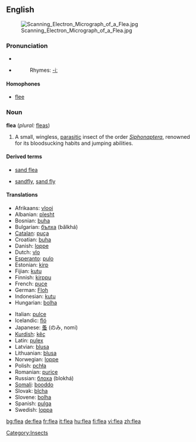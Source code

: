 {{wikipedia}}
==English==
[[Image:Scanning_Electron_Micrograph_of_a_Flea.jpg|right|thumb]]
===Pronunciation===
*{{IPA|/fliː/}}
*{{SAMPA|/fli:/}}
*:Rhymes: [[Rhymes:English:-iː|-iː]]

====Homophones====
*[[flee]]

===Noun===
'''flea''' (''plural:'' [[fleas]])
# A small, wingless, [[parasitic]] insect of the order ''[[Siphonaptera]]'', renowned for its bloodsucking habits and jumping abilities.

====Derived terms====
{{top}}
*[[sand flea]]
{{mid}}
*[[sandfly]], [[sand fly]]
{{bottom}}

====Translations====
{{top}}
*Afrikaans: [[vlooi]]
*Albanian: [[plesht]] {{m}}
*Bosnian: [[buha]] {{f}}
*Bulgarian: [[бълха]] (bǎlkhá) {{f}}
*[[Catalan]]: [[puça]] {{f}}
*Croatian: [[buha]] {{f}}
*Danish: [[loppe]] {{c}}
*Dutch: [[vlo]] {{f}}
*[[Esperanto]]: [[pulo]]
*Estonian: [[kirp]]
*Fijian: [[kutu]]
*Finnish: [[kirppu]]
*French: [[puce]] {{f}}
*German: [[Floh]] {{m}}
*Indonesian: [[kutu]]
*Hungarian: [[bolha]]
{{mid}}
*Italian: [[pulce]] {{f}}
*Icelandic: [[fló]] {{f}}
*Japanese: [[蚤]] (のみ, nomi)
*[[Kurdish]]: [[kêç]]
*Latin: [[pulex]] {{m}}
*Latvian: [[blusa]] {{f}} 
*Lithuanian: [[blusa]] {{f}}
*Norwegian: [[loppe]] {{f}}
*Polish: [[pchła]] {{f}}
*Romanian: [[purice]] {{m}}
*Russian: [[блоха]] (blokhá) {{f}}
*[[Somali]]: [[booddo]]
*Slovak: [[blcha]] {{f}}
*Slovene: [[bolha]] {{f}}
*Spanish: [[pulga]] {{f}}
*Swedish: [[loppa]] {{c}}
{{bottom}}

[[Category:Insects]]

[[bg:flea]]
[[de:flea]]
[[fr:flea]]
[[it:flea]]
[[hu:flea]]
[[fi:flea]]
[[vi:flea]]
[[zh:flea]]